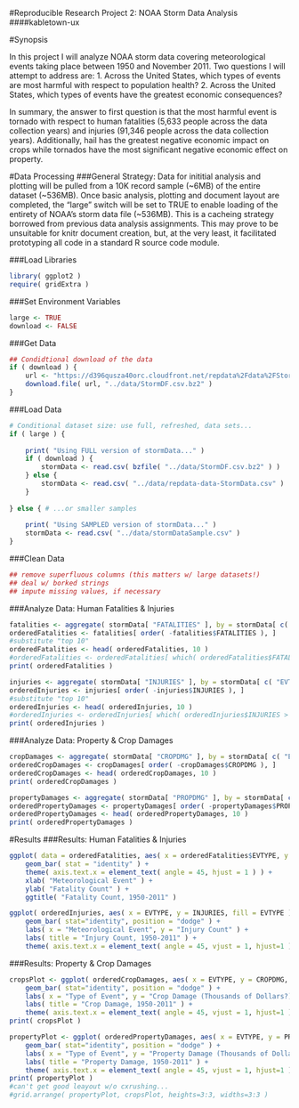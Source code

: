 #Reproducible Research Project 2: NOAA Storm Data Analysis
####kabletown-ux

#Synopsis 

In this project I will analyze NOAA storm data covering meteorological events taking place between 1950 and November 2011. Two questions I will attempt to address are: 1. Across the United States, which types of events are most harmful with respect to population health? 2. Across the United States, which types of events have the greatest economic consequences?

In summary, the answer to first question is that the most harmful event is tornado with respect to human fatalities (5,633 people across the data collection years) and injuries (91,346 people across the data collection years). Additionally, hail has the greatest negative economic impact on crops while tornados have the most significant negative economic effect on property.

#Data Processing
###General Strategy: 
Data for inititial analysis and plotting will be pulled from a 10K record sample (~6MB) of the entire dataset (~536MB).  Once basic analysis, plotting and document layout are completed, the "large" switch will be set to TRUE to enable loading of the entirety of NOAA's storm data file (~536MB).  This is a cacheing strategy borrowed from previous data analysis assignments.  This may prove to be unsuitable for knitr document creation, but, at the very least, it facilitated prototyping all code in a standard R source code module.

###Load Libraries
```r
library( ggplot2 )
require( gridExtra )
```

###Set Environment Variables
```r
large <- TRUE
download <- FALSE
```
###Get Data
```r
## Condidtional download of the data
if ( download ) {
    url <- "https://d396qusza40orc.cloudfront.net/repdata%2Fdata%2FStormData.csv.bz2"
    download.file( url, "../data/StormDF.csv.bz2" )
}
```
###Load Data
```r
# Conditional dataset size: use full, refreshed, data sets...
if ( large ) {
    
    print( "Using FULL version of stormData..." )
    if ( download ) {
        stormData <- read.csv( bzfile( "../data/StormDF.csv.bz2" ) )
    } else {
        stormData <- read.csv( "../data/repdata-data-StormData.csv" )
    }
    
} else { # ...or smaller samples
    
    print( "Using SAMPLED version of stormData..." )
    stormData <- read.csv( "../data/stormDataSample.csv" )
}
```
###Clean Data 
```r
## remove superfluous columns (this matters w/ large datasets!)
## deal w/ borked strings
## impute missing values, if necessary
```
###Analyze Data: Human Fatalities & Injuries
```r
fatalities <- aggregate( stormData[ "FATALITIES" ], by = stormData[ c( "EVTYPE" ) ], FUN = sum, na.rm = TRUE )
orderedFatalities <- fatalities[ order( -fatalities$FATALITIES ), ]
#substitute "top 10"
orderedFatalities <- head( orderedFatalities, 10 )
#orderedFatalities <- orderedFatalities[ which( orderedFatalities$FATALITIES > 0 ), ]
print( orderedFatalities )

injuries <- aggregate( stormData[ "INJURIES" ], by = stormData[ c( "EVTYPE" ) ], FUN = sum, na.rm = TRUE )
orderedInjuries <- injuries[ order( -injuries$INJURIES ), ]
#substitute "top 10"
orderedInjuries <- head( orderedInjuries, 10 )
#orderedInjuries <- orderedInjuries[ which( orderedInjuries$INJURIES > 0 ), ]
print( orderedInjuries ) 

```
###Analyze Data: Property & Crop Damages
```r
cropDamages <- aggregate( stormData[ "CROPDMG" ], by = stormData[ c( "EVTYPE" ) ], FUN = sum, na.rm = TRUE )
orderedCropDamages <- cropDamages[ order( -cropDamages$CROPDMG ), ]
orderedCropDamages <- head( orderedCropDamages, 10 )
print( orderedCropDamages ) 

propertyDamages <- aggregate( stormData[ "PROPDMG" ], by = stormData[ c( "EVTYPE" ) ], FUN = sum, na.rm = TRUE )
orderedPropertyDamages <- propertyDamages[ order( -propertyDamages$PROPDMG ), ]
orderedPropertyDamages <- head( orderedPropertyDamages, 10 )
print( orderedPropertyDamages ) 
```

#Results
###Results: Human Fatalities & Injuries
```r
ggplot( data = orderedFatalities, aes( x = orderedFatalities$EVTYPE, y = orderedFatalities$FATALITIES, fill = EVTYPE ) ) + 
    geom_bar( stat = "identity" ) +
    theme( axis.text.x = element_text( angle = 45, hjust = 1 ) ) +
    xlab( "Meteorological Event" ) +
    ylab( "Fatality Count" ) + 
    ggtitle( "Fatality Count, 1950-2011" )

ggplot( orderedInjuries, aes( x = EVTYPE, y = INJURIES, fill = EVTYPE ) ) + 
    geom_bar( stat="identity", position = "dodge" ) + 
    labs( x = "Meteorological Event", y = "Injury Count" ) + 
    labs( title = "Injury Count, 1950-2011" ) +
    theme( axis.text.x = element_text( angle = 45, vjust = 1, hjust=1 ) )
```


###Results: Property & Crop Damages
```r

cropsPlot <- ggplot( orderedCropDamages, aes( x = EVTYPE, y = CROPDMG, fill = EVTYPE ) ) + 
    geom_bar( stat="identity", position = "dodge" ) + 
    labs( x = "Type of Event", y = "Crop Damage (Thousands of Dollars?)" ) + 
    labs( title = "Crop Damage, 1950-2011" ) +
    theme( axis.text.x = element_text( angle = 45, vjust = 1, hjust=1 ) )
print( cropsPlot )

propertyPlot <- ggplot( orderedPropertyDamages, aes( x = EVTYPE, y = PROPDMG, fill = EVTYPE ) ) + 
    geom_bar( stat="identity", position = "dodge" ) + 
    labs( x = "Type of Event", y = "Property Damage (Thousands of Dollars?)" ) + 
    labs( title = "Property Damage, 1950-2011" ) +
    theme( axis.text.x = element_text( angle = 45, vjust = 1, hjust=1 ) )
print( propertyPlot )
#can't get good leayout w/o cxrushing...
#grid.arrange( propertyPlot, cropsPlot, heights=3:3, widths=3:3 )

```
